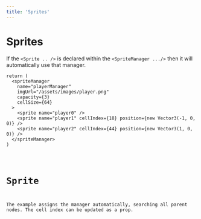 ```yaml
---
title: 'Sprites'
---
```


# Sprites

If the `<Sprite .. />` is declared within the `<SpriteManager .../>` then it
will automatically use that manager.

```tsx
return (
  <spriteManager
    name="playerManager"
    imgUrl="/assets/images/player.png"
    capacity={3}
    cellSize={64}
  >
    <sprite name="player0" />
    <sprite name="player1" cellIndex={18} position={new Vector3(-1, 0, 0)} />
    <sprite name="player2" cellIndex={44} position={new Vector3(1, 0, 0)} />
  </spriteManager>
)
```

<code src="./Sprite.tsx" />

# Sprite

The example assigns the manager automatically, searching all parent nodes. The
cell index can be updated as a prop.
